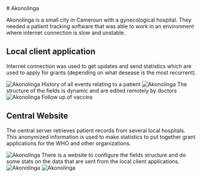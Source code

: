 
<div>
# Akonolinga

Akonolinga is a small city in Cameroun with a gynecological hospital.
They needed a patient tracking software that was able to work in an environment
where internet connection is slow and unstable.

## Local client application

Internet connection was used to get updates and send statistics which are used
to apply for grants (depending on what desease is the most recurrent).

<Flex>
    <Image
        name="work/articles/akonolinga/app-1"
        alt="Akonolinga"
        size={[640, 550]}
    >
        History of all events relating to a patient
    </Image>
    <Image
        name="work/articles/akonolinga/app-2"
        alt="Akonolinga"
        size={[640, 750]}
    >
        The structure of the fields is dynamic and are edited remotely by
        doctors
    </Image>
    <Image
        name="work/articles/akonolinga/app-3"
        alt="Akonolinga"
        size={[640, 338]}
    >
        Follow up of vaccins
    </Image>
</Flex>

## Central Website

The central server retrieves patient records from several local hospitals.
This anonymized information is used to make statistics to put together
grant applications for the WHO and other organizations.

<Flex>
    <Image
        name="work/articles/akonolinga/web-soins-1"
        alt="Akonolinga"
        size={[640, 444]}
    >
        There is a website to configure the fields structure and do some stats
        on the data that are sent from the local client applications.
    </Image>
    <Image
        name="work/articles/akonolinga/web-soins-2"
        alt="Akonolinga"
        size={[640, 370]}
    ></Image>
    <Image
        name="work/articles/akonolinga/web-soins-3"
        alt="Akonolinga"
        size={[640, 384]}
    ></Image>
</Flex>
</div>
